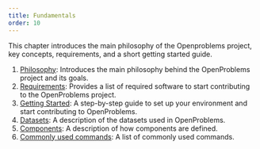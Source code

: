 ```yaml
---
title: Fundamentals
order: 10
---
```


This chapter introduces the main philosophy of the Openproblems project, key concepts, requirements, and a short getting started guide.

1. [Philosophy](philosophy.qmd): Introduces the main philosophy behind the OpenProblems project and its goals.
2. [Requirements](requirements.qmd): Provides a list of required software to start contributing to the OpenProblems project.
3. [Getting Started](getting_started.qmd): A step-by-step guide to set up your environment and start contributing to OpenProblems.
4. [Datasets](datasets.qmd): A description of the datasets used in OpenProblems.
5. [Components](components.qmd): A description of how components are defined.
6. [Commonly used commands](commands.qmd): A list of commonly used commands.